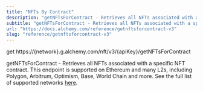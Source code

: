 ```yaml
---
title: "NFTs By Contract"
description: "getNFTsForContract - Retrieves all NFTs associated with a specific NFT contract. This endpoint is supported on Ethereum and many L2s, including Polygon, Arbitrum, Optimism, Base, World Chain and more. See the full list of supported networks here ."
subtitle: "getNFTsForContract - Retrieves all NFTs associated with a specific NFT contract. This endpoint is supported on Ethereum and many L2s, including Polygon, Arbitrum, Optimism, Base, World Chain and more. See the full list of supported networks here ."
url: "https://docs.alchemy.com/reference/getnftsforcontract-v3"
slug: "reference/getnftsforcontract-v3"
---
```


get https://\{network}.g.alchemy.com/nft/v3/\{apiKey}/getNFTsForContract

getNFTsForContract - Retrieves all NFTs associated with a specific NFT contract. This endpoint is supported on Ethereum and many L2s, including Polygon, Arbitrum, Optimism, Base, World Chain and more. See the full list of supported networks [here](https://dashboard.alchemy.com/chains?service=token-api\&utm_source=readme\&utm_medium=link\&utm_campaign=docs_method_chains_link_v1_tokens).
